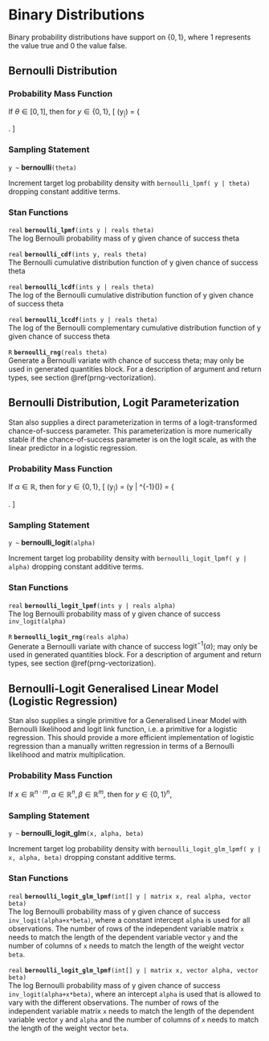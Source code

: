 # Binary Distributions

Binary probability distributions have support on $\{0,1\}$, where 1
represents the value true and 0 the value false.

## Bernoulli Distribution

### Probability Mass Function

If $\theta \in [0,1]$, then for $y \in \{0,1\}$, \[
\text{Bernoulli}(y~|~\theta) = \left\{ \begin{array}{ll} \theta &
\text{if } y = 1, \text{ and} \\ 1 - \theta & \text{if } y = 0.
\end{array} \right. \]

### Sampling Statement

`y ~ ` **bernoulli**`(theta)`

Increment target log probability density with `bernoulli_lpmf( y | theta)`
dropping constant additive terms.
\index{{\tt \bfseries bernoulli}!sampling statement|hyperpage}

### Stan Functions

<!-- real; bernoulli_lpmf; (ints y | reals theta); -->
\index{{\tt \bfseries bernoulli}!{\tt (ints y | reals theta): real}|hyperpage}

`real` **`bernoulli_lpmf`**`(ints y | reals theta)`<br>\newline
The log Bernoulli probability mass of y given chance of success theta

<!-- real; bernoulli_cdf; (ints y, reals theta); -->
\index{{\tt \bfseries bernoulli}!{\tt (ints y, reals theta): real}|hyperpage}

`real` **`bernoulli_cdf`**`(ints y, reals theta)`<br>\newline
The Bernoulli cumulative distribution function of y given chance of
success theta

<!-- real; bernoulli_lcdf; (ints y | reals theta); -->
\index{{\tt \bfseries bernoulli}!{\tt (ints y | reals theta): real}|hyperpage}

`real` **`bernoulli_lcdf`**`(ints y | reals theta)`<br>\newline
The log of the Bernoulli cumulative distribution function of y given
chance of success theta

<!-- real; bernoulli_lccdf; (ints y | reals theta); -->
\index{{\tt \bfseries bernoulli}!{\tt (ints y | reals theta): real}|hyperpage}

`real` **`bernoulli_lccdf`**`(ints y | reals theta)`<br>\newline
The log of the Bernoulli complementary cumulative distribution
function of y given chance of success theta

<!-- R; bernoulli_rng; (reals theta); -->
\index{{\tt \bfseries bernoulli}!{\tt (reals theta): R}|hyperpage}

`R` **`bernoulli_rng`**`(reals theta)`<br>\newline
Generate a Bernoulli variate with chance of success theta; may only be
used in generated quantities block. For a description of argument and
return types, see section \@ref(prng-vectorization).

## Bernoulli Distribution, Logit Parameterization {#bernoulli-logit-distribution}

Stan also supplies a direct parameterization in terms of a
logit-transformed chance-of-success parameter.  This parameterization
is more numerically stable if the chance-of-success parameter is on
the logit scale, as with the linear predictor in a logistic
regression.

### Probability Mass Function

If $\alpha \in \mathbb{R}$, then for $y \in \{0,1\}$, \[
\text{BernoulliLogit}(y~|~\alpha) = \text{Bernoulli}(y |
\text{logit}^{-1}(\alpha)) = \left\{ \begin{array}{ll}
\text{logit}^{-1}(\alpha) & \text{if } y = 1, \text{ and} \\ 1 -
\text{logit}^{-1}(\alpha) &  \text{if } y = 0. \end{array} \right. \]

### Sampling Statement

`y ~ ` **bernoulli_logit**`(alpha)`

Increment target log probability density with `bernoulli_logit_lpmf( y | alpha)`
dropping constant additive terms.
\index{{\tt \bfseries bernoulli\_logit}!sampling statement|hyperpage}

### Stan Functions

<!-- real; bernoulli_logit_lpmf; (ints y | reals alpha); -->
\index{{\tt \bfseries bernoulli\_logit}!{\tt (ints y | reals alpha): real}|hyperpage}

`real` **`bernoulli_logit_lpmf`**`(ints y | reals alpha)`<br>\newline
The log Bernoulli probability mass of y given chance of success
`inv_logit(alpha)`

<!-- R; bernoulli_logit_rng; (reals alpha); -->
\index{{\tt \bfseries bernoulli\_logit}!{\tt (reals alpha): R}|hyperpage}

`R` **`bernoulli_logit_rng`**`(reals alpha)`<br>\newline
Generate a Bernoulli variate with chance of success
$\text{logit}^{-1}(\alpha)$; may only be used in generated quantities
block. For a description of argument and return types, see section
\@ref(prng-vectorization).

## Bernoulli-Logit Generalised Linear Model (Logistic Regression) {#bernoulli-logit-glm}

Stan also supplies a single primitive for a Generalised Linear Model
with Bernoulli likelihood and logit link function, i.e. a primitive
for a logistic regression. This should provide a more efficient
implementation of logistic regression than a manually written
regression in terms of a Bernoulli likelihood and matrix
multiplication.

### Probability Mass Function

If $x\in \mathbb{R}^{n\cdot m}, \alpha \in \mathbb{R}^n, \beta\in
\mathbb{R}^m$, then for $y \in {\{0,1\}}^n$, \begin{align*}
&\text{BernoulliLogitGLM}(y~|~x, \alpha, \beta) = \prod_{1\leq i \leq
n}\text{Bernoulli}(y_i~|~\text{logit}^{-1}(\alpha_i + x_i\cdot
\beta))\\ &= \prod_{1\leq i \leq n} \left\{ \begin{array}{ll}
\text{logit}^{-1}(\alpha_i + \sum_{1\leq j\leq m}x_{ij}\cdot \beta_j)
& \text{if } y_i = 1, \text{ and} \\ 1 - \text{logit}^{-1}(\alpha_i +
\sum_{1\leq j\leq m}x_{ij}\cdot \beta_j) & \text{if } y_i = 0.
\end{array} \right. \end{align*}

### Sampling Statement

`y ~ ` **bernoulli_logit_glm**`(x, alpha, beta)`

Increment target log probability density with `bernoulli_logit_glm_lpmf( y | x, alpha, beta)`
dropping constant additive terms.
\index{{\tt \bfseries bernoulli\_logit\_glm}!sampling statement|hyperpage}

### Stan Functions

<!-- real; bernoulli_logit_glm_lpmf; (int[] y | matrix x, real alpha, vector beta); -->
\index{{\tt \bfseries bernoulli\_logit\_glm}!{\tt (int[] y | matrix x, real alpha, vector beta): real}|hyperpage}

`real` **`bernoulli_logit_glm_lpmf`**`(int[] y | matrix x, real alpha, vector beta)`<br>\newline
The log Bernoulli probability mass of y given chance of success
`inv_logit(alpha+x*beta)`, where a constant intercept `alpha` is used
for all observations. The number of rows of the independent variable
matrix `x` needs to match the length of the dependent variable vector
`y` and the number of columns of `x` needs to match the length of the
weight vector `beta`.

<!-- real; bernoulli_logit_glm_lpmf; (int[] y | matrix x, vector alpha, vector beta); -->
\index{{\tt \bfseries bernoulli\_logit\_glm}!{\tt (int[] y | matrix x, vector alpha, vector beta): real}|hyperpage}

`real` **`bernoulli_logit_glm_lpmf`**`(int[] y | matrix x, vector alpha, vector beta)`<br>\newline
The log Bernoulli probability mass of y given chance of success
`inv_logit(alpha+x*beta)`, where an intercept `alpha` is used that is
allowed to vary with the different observations. The number of rows of
the independent variable matrix `x` needs to match the length of the
dependent variable vector `y` and `alpha` and the number of columns of
`x` needs to match the length of the weight vector `beta`.


